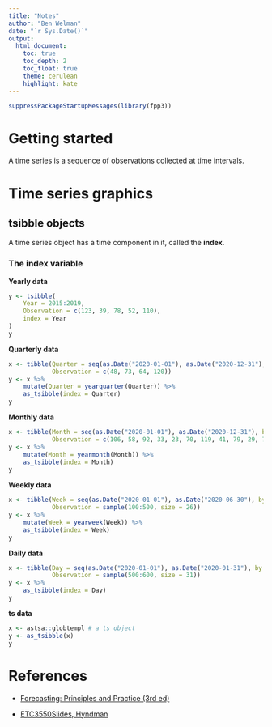 ```yaml
---
title: "Notes"
author: "Ben Welman"
date: "`r Sys.Date()`"
output:
  html_document:
    toc: true
    toc_depth: 2
    toc_float: true
    theme: cerulean
    highlight: kate
---
```


```r
suppressPackageStartupMessages(library(fpp3))
```

# Getting started

A time series is a sequence of observations collected at time intervals.

# Time series graphics

## tsibble objects

A time series object has a time component in it, called the **index**.

### The index variable {-}

**Yearly data**

```r
y <- tsibble(
	Year = 2015:2019,
	Observation = c(123, 39, 78, 52, 110),
	index = Year
)
y
```

**Quarterly data**

```r
x <- tibble(Quarter = seq(as.Date("2020-01-01"), as.Date("2020-12-31"), by = "1 quarter"),
			Observation = c(48, 73, 64, 120))
y <- x %>%
	mutate(Quarter = yearquarter(Quarter)) %>%
	as_tsibble(index = Quarter)
y
```

**Monthly data**

```r
x <- tibble(Month = seq(as.Date("2020-01-01"), as.Date("2020-12-31"), by = "1 month"),
			Observation = c(106, 58, 92, 33, 23, 70, 119, 41, 79, 29, 73, 58))
y <- x %>%
	mutate(Month = yearmonth(Month)) %>%
	as_tsibble(index = Month)
y
```

**Weekly data**

```r
x <- tibble(Week = seq(as.Date("2020-01-01"), as.Date("2020-06-30"), by = "1 week"),
			Observation = sample(100:500, size = 26))
y <- x %>%
	mutate(Week = yearweek(Week)) %>%
	as_tsibble(index = Week)
y
```

**Daily data**

```r
x <- tibble(Day = seq(as.Date("2020-01-01"), as.Date("2020-01-31"), by = "1 day"),
			Observation = sample(500:600, size = 31))
y <- x %>%
	as_tsibble(index = Day)
y
```

**ts data**

```r
x <- astsa::globtempl # a ts object
y <- as_tsibble(x)
y
```


# References

+ [Forecasting: Principles and Practice (3rd ed)](https://otexts.com/fpp3/)

+ [ETC3550Slides, Hyndman](https://github.com/robjhyndman/ETC3550Slides/tree/fable)
